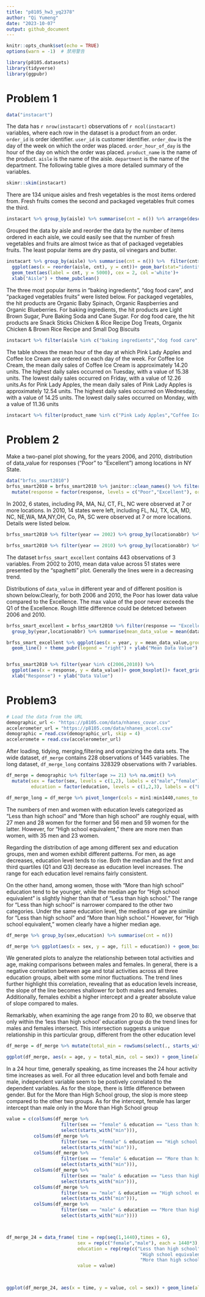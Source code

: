 ```yaml
---
title: "p8105_hw3_yq2378"
author: "Qi Yumeng"
date: "2023-10-07"
output: github_document
---
```


```r
knitr::opts_chunk$set(echo = TRUE)
options(warn = -1)  # 禁用警告
```

```r
library(p8105.datasets)
library(tidyverse)
library(ggpubr)
```
# Problem 1
```r
data("instacart")
```
The data has `r nrow(instacart)` observations of `r ncol(instacart)` variables, where each row in the dataset is a product from an order. `order_id` is order identifier. `user_id` is customer identifier. `order_dow` is the day of the week on which the order was placed. `order_hour_of_day` is the hour of the day on which the order was placed. `product_name` is the name of the product. `aisle` is the name of the aisle. `department` is the name of the department. The following table gives a more detailed summary of the variables. 
```r
skimr::skim(instacart) 
```
There are 134 unique aisles and fresh vegetables is the most items ordered from. Fresh fruits comes the second and packaged vegetables fruit comes the third.
```r
instacart %>% group_by(aisle) %>% summarise(cnt = n()) %>% arrange(desc(cnt))
```
Grouped the data by aisle and reorder the data by the number of items ordered in each aisle, we could easily see that the number of fresh vegetables and fruits are almost twice as that of packaged vegetables fruits. The least popular items are dry pasta, oil vinegars and butter.

```r
instacart %>% group_by(aisle) %>% summarise(cnt = n()) %>%  filter(cnt>10000) %>% 
  ggplot(aes(x = reorder(aisle, cnt), y = cnt))+ geom_bar(stat="identity") + coord_flip() +
  geom_text(aes(label = cnt, y = 5000), cex = 2, col ='white')+
  xlab("Aisle") + theme_pubclean()
```

The three most popular items in “baking ingredients”, “dog food care”, and “packaged vegetables fruits”
were listed below. For packaged vegetables, the hit products are Organic Baby Spinach, Organic Raspberries and Organic Blueberries. For baking ingredients, the hit products are Light Brown Sugar, 	Pure Baking Soda and Cane Sugar. For dog food care, the hit products are 	Snack Sticks Chicken & Rice Recipe Dog Treats, Organix Chicken & Brown Rice Recipe and Small Dog Biscuits
```r
instacart %>% filter(aisle %in% c("baking ingredients","dog food care","packaged vegetables fruits")) %>% group_by(aisle,product_name) %>% summarise(cnt = n()) %>% arrange(desc(cnt)) %>% slice(1:3)%>% arrange(desc(cnt))
```

The table shows the mean hour of the day at which Pink Lady Apples and Coffee Ice Cream are ordered on each day of the week. For Coffee Ice Cream, the mean daily sales of Coffee Ice Cream is approximately 14.20 units. The highest daily sales occurred on Tuesday, with a value of 15.38 units. The lowest daily sales occurred on Friday, with a value of 12.26 units.As for Pink Lady Apples, the mean daily sales of Pink Lady Apples is approximately 12.54 units. The highest daily sales occurred on Wednesday, with a value of 14.25 units. The lowest daily sales occurred on Monday, with a value of 11.36 units

```r
instacart %>% filter(product_name %in% c("Pink Lady Apples","Coffee Ice Cream")) %>% group_by(order_dow,product_name) %>% summarise(mean_order_hour_of_day = round(mean(order_hour_of_day),2)) %>% pivot_wider(names_from = order_dow,values_from = mean_order_hour_of_day) %>% rename(Sun = "0", Mon = "1", Tue = "2", Wed = "3", Thu = "4",Fri = "5", Sat = "6")
```



# Problem 2


Make a two-panel plot showing, for the years 2006, and 2010, distribution of data_value for responses (“Poor” to “Excellent”) among locations in NY State.

```r
data("brfss_smart2010")
brfss_smart2010 = brfss_smart2010 %>% janitor::clean_names() %>% filter(topic == 'Overall Health' & response %in% c("Poor", "Excellent")) %>% 
  mutate(response = factor(response, levels = c("Poor","Excellent"), ordered = TRUE))
```

In 2002, 6 states, including PA, MA, NJ, CT, FL, NC were observed at 7 or more locations. In 2010, 14 states were left, including FL, NJ, TX, CA, MD, NC, NE,WA, MA,NY,OH, Co, PA, SC were observed at 7 or more locations. Details were listed below.
```r
brfss_smart2010 %>% filter(year == 2002) %>% group_by(locationabbr) %>% summarise( cnt = n_distinct(locationdesc)) %>% arrange(desc(cnt))  %>% filter(cnt >= 7)

brfss_smart2010 %>% filter(year == 2010) %>% group_by(locationabbr) %>% summarise( cnt = n_distinct(locationdesc)) %>% arrange(desc(cnt))  %>% filter(cnt >= 7)
```
The dataset `brfss_smart_excellent` contains 443 observations of 3 variables. From 2002 to 2010, mean data value across 51 states were presented by the "spaghetti" plot. Generally the lines were in a decreasing trend.

Distributions of `data_value` in different year and of different position is shown below.Clearly, for both 2006 and 2010, the Poor has lower data value compared to the Excellence. The max value of the poor never exceeds the Q1 of the Excellence. Rough little difference could be detetced between 2006 and 2010.

```r
brfss_smart_excellent = brfss_smart2010 %>% filter(response == "Excellent") %>% 
  group_by(year,locationabbr) %>% summarise(mean_data_value = mean(data_value))

brfss_smart_excellent %>% ggplot(aes(x = year, y = mean_data_value,group = locationabbr,col = locationabbr)) + 
  geom_line() + theme_pubr(legend = "right") + ylab("Mean Data Value") + xlab("Year")


brfss_smart2010 %>% filter(year %in% c(2006,2010)) %>%
  ggplot(aes(x = response, y = data_value))+ geom_boxplot()+ facet_grid(cols = vars(year)) + theme_pubr() +
  xlab("Response") + ylab("Data Value")

```
# Problem3
```r
# Load the data from the URL
demographic_url <- "https://p8105.com/data/nhanes_covar.csv"
accelerometer_url = "https://p8105.com/data/nhanes_accel.csv"
demographic = read.csv(demographic_url, skip = 4)
acceleromete = read.csv(accelerometer_url)
```
After loading, tidying, merging,filtering and organizing the data sets. The wide dataset, `df_merge` contains 228 observations of 1445 variables. The long dataset, `df_merge_long` contains 328329 observations with 7 variables.

```r
df_merge = demographic %>% filter(age >= 21) %>% na.omit() %>% 
  mutate(sex = factor(sex, levels = c(1,2), labels = c("male","female")),
         education = factor(education, levels = c(1,2,3), labels = c("Less than high school", "High school equivalent","More than high school"))) %>% left_join(acceleromete, by = "SEQN") %>% janitor::clean_names() 

df_merge_long = df_merge %>% pivot_longer(cols = min1:min1440,names_to = 'mims_tag',values_to = 'mims_value' )
```

The numbers of men and women with education levels categorized as "Less than high school" and "More than high school" are roughly equal, with 27 men and 28 women for the former and 56 men and 59 women for the latter. However, for "High school equivalent," there are more men than women, with 35 men and 23 women.

Regarding the distribution of age among different sex and education groups, men and women exhibit different patterns. For men, as age decreases, education level tends to rise. Both the median and the first and third quartiles (Q1 and Q3) decrease as education level increases. The range for each education level remains fairly consistent.

On the other hand, among women, those with "More than high school" education tend to be younger, while the median age for "High school equivalent" is slightly higher than that of "Less than high school." The range for "Less than high school" is narrower compared to the other two categories. Under the same education level, the medians of age are similar for "Less than high school" and "More than high school." However, for "High school equivalent," women clearly have a higher median age.

```r
df_merge %>% group_by(sex,education) %>% summarise(cnt = n())

df_merge %>% ggplot(aes(x = sex, y = age, fill = education)) + geom_boxplot() + theme_pubr(legend = "right")
```

We generated plots to analyze the relationship between total activities and age, making comparisons between males and females. In general, there is a negative correlation between age and total activities across all three education groups, albeit with some minor fluctuations. The trend lines further highlight this correlation, revealing that as education levels increase, the slope of the line becomes shallower for both males and females. Additionally, females exhibit a higher intercept and a greater absolute value of slope compared to males.

Remarkably, when examining the age range from 20 to 80, we observe that only within the 'less than high school' education group do the trend lines for males and females intersect. This intersection suggests a unique relationship in this particular group, different from the other education level

```r
df_merge = df_merge %>% mutate(total_min = rowSums(select(., starts_with("min"))))

ggplot(df_merge, aes(x = age, y = total_min, col = sex)) + geom_line(alpha = 0.5) + facet_grid(cols = vars(education))+ theme_pubr(legend = "right") + ylab("total activities") + geom_smooth(method = "lm", se = FALSE, linetype = 2, linewidth = 0.3)
```

In a 24 hour time, generally speaking, as time increases the 24 hour activity time increases as well. For all three education level and both female and male, independent variable seem to be postively correlated to the dependent variables. As for the slope, there is little difference between gender. But for the More than High School group, the slop is more steep compared to the other two groups. As for the intercept, female has larger intercept than male only in the More than High School group
```r

value = c(colSums(df_merge %>% 
                    filter(sex == "female" & education == "Less than high school") %>% 
                    select(starts_with("min"))),
          colSums(df_merge %>% 
                    filter(sex == "female" & education == "High school equivalent") %>% 
                    select(starts_with("min"))),
          colSums(df_merge %>% 
                    filter(sex == "female" & education == "More than high school") %>% 
                    select(starts_with("min"))),
          colSums(df_merge %>% 
                    filter(sex == "male" & education == "Less than high school") %>% 
                    select(starts_with("min"))),
          colSums(df_merge %>% 
                    filter(sex == "male" & education == "High school equivalent") %>% 
                    select(starts_with("min"))),
          colSums(df_merge %>% 
                    filter(sex == "male" & education == "More than high school") %>% 
                    select(starts_with("min"))))



df_merge_24 = data_frame( time = rep(seq(1,1440),times = 6),
                          sex = rep(c("female","male"), each = 1440*3),
                          education = rep(rep(c("Less than high school", 
                                                 "High school equivalent",
                                                 "More than high school"),each = 1440), times = 2),
                          value = value)


                       
ggplot(df_merge_24, aes(x = time, y = value, col = sex)) + geom_line(alpha = 0.5) + facet_grid(rows = vars(education))+ theme_pubr(legend = "right") + ylab("24-hour activity time") + geom_smooth(method = "lm", se = FALSE, linetype = 2, linewidth = 0.3) + ylab("24 Hour Activity Time") + xlab("Time")
```


